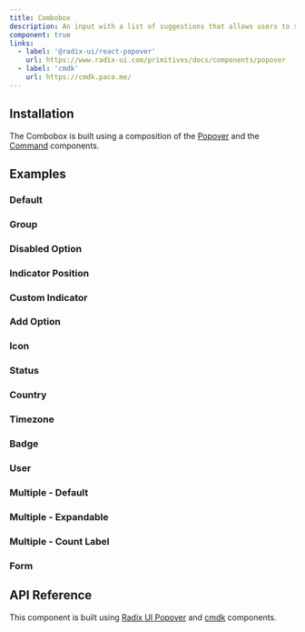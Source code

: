 ```yaml
---
title: Combobox
description: An input with a list of suggestions that allows users to select from the list or enter a custom value.
component: true
links:
  - label: '@radix-ui/react-popover'
    url: https://www.radix-ui.com/primitives/docs/components/popover
  - label: 'cmdk'
    url: https://cmdk.paco.me/
---
```


## Installation

The Combobox is built using a composition of the [Popover](/docs/popover) and the [Command](/docs/command) components.

## Examples

### Default

<ExamplePreview path="combobox/default" />

### Group

<ExamplePreview path="combobox/group" />

### Disabled Option

<ExamplePreview path="combobox/disabled-option" />

### Indicator Position

<ExamplePreview path="combobox/indicator-position" />

### Custom Indicator

<ExamplePreview path="combobox/custom-indicator" />

### Add Option

<ExamplePreview path="combobox/add-option" />

### Icon

<ExamplePreview path="combobox/icon" />

### Status

<ExamplePreview path="combobox/status" />

### Country

<ExamplePreview path="combobox/country" codeHeight={700} />

### Timezone

<ExamplePreview path="combobox/timezone" />

### Badge

<ExamplePreview path="combobox/badge" />

### User

<ExamplePreview path="combobox/user" />

### Multiple - Default

<ExamplePreview path="combobox/multiple-default" />

### Multiple - Expandable

<ExamplePreview path="combobox/multiple-expandable" />

### Multiple - Count Label

<ExamplePreview path="combobox/multiple-count-label" />

### Form

<ExamplePreview path="combobox/form" />

## API Reference

This component is built using [Radix UI Popover](https://www.radix-ui.com/primitives/docs/components/popover)
and [cmdk](https://cmdk.paco.me/) components.
